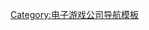 {{Navbox
| name = Webzen
| title = [[Wpark]]網禪游戏
| state = {{{state|autocollapse}}}
| bodyclass=hlist

| group1= 角色扮演
| list1 =
* [[奇蹟]]
* [[戰魂]]
* [[R2 (游戏)|R2]]
* [[亂世戰魂]]

| group2 = 社区平台
| list2 =
* [[Wpark 網禪遊戲]]

}}<noinclude>
{{collapsible option}}

{{DEFAULTSORT:Webzen}}
[[Category:电子游戏公司导航模板]]
</noinclude>